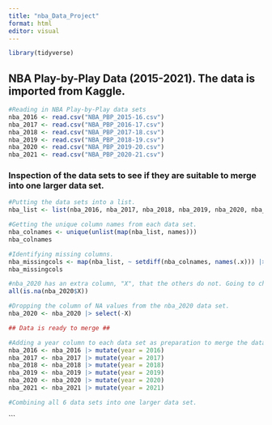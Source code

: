 ```yaml
---
title: "nba_Data_Project"
format: html
editor: visual
---
```


```r
library(tidyverse)
```
## NBA Play-by-Play Data (2015-2021). The data is imported from Kaggle.
```r
#Reading in NBA Play-by-Play data sets
nba_2016 <- read.csv("NBA_PBP_2015-16.csv")
nba_2017 <- read.csv("NBA_PBP_2016-17.csv")
nba_2018 <- read.csv("NBA_PBP_2017-18.csv")
nba_2019 <- read.csv("NBA_PBP_2018-19.csv")
nba_2020 <- read.csv("NBA_PBP_2019-20.csv")
nba_2021 <- read.csv("NBA_PBP_2020-21.csv")
```

### Inspection of the data sets to see if they are suitable to merge into one larger data set.
```r
#Putting the data sets into a list.
nba_list <- list(nba_2016, nba_2017, nba_2018, nba_2019, nba_2020, nba_2021)

#Getting the unique column names from each data set.
nba_colnames <- unique(unlist(map(nba_list, names)))
nba_colnames

#Identifying missing columns.
nba_missingcols <- map(nba_list, ~ setdiff(nba_colnames, names(.x))) |> set_names(2016:2021)
nba_missingcols

#nba_2020 has an extra column, "X", that the others do not. Going to check if it consists of NA values.
all(is.na(nba_2020$X))

#Dropping the column of NA values from the nba_2020 data set.
nba_2020 <- nba_2020 |> select(-X)

## Data is ready to merge ##
```

```r
#Adding a year column to each data set as preparation to merge the data sets while still being able to identify what year the observation came from.
nba_2016 <- nba_2016 |> mutate(year = 2016)
nba_2017 <- nba_2017 |> mutate(year = 2017)
nba_2018 <- nba_2018 |> mutate(year = 2018)
nba_2019 <- nba_2019 |> mutate(year = 2019)
nba_2020 <- nba_2020 |> mutate(year = 2020)
nba_2021 <- nba_2021 |> mutate(year = 2021)

#Combining all 6 data sets into one larger data set.

```

```

